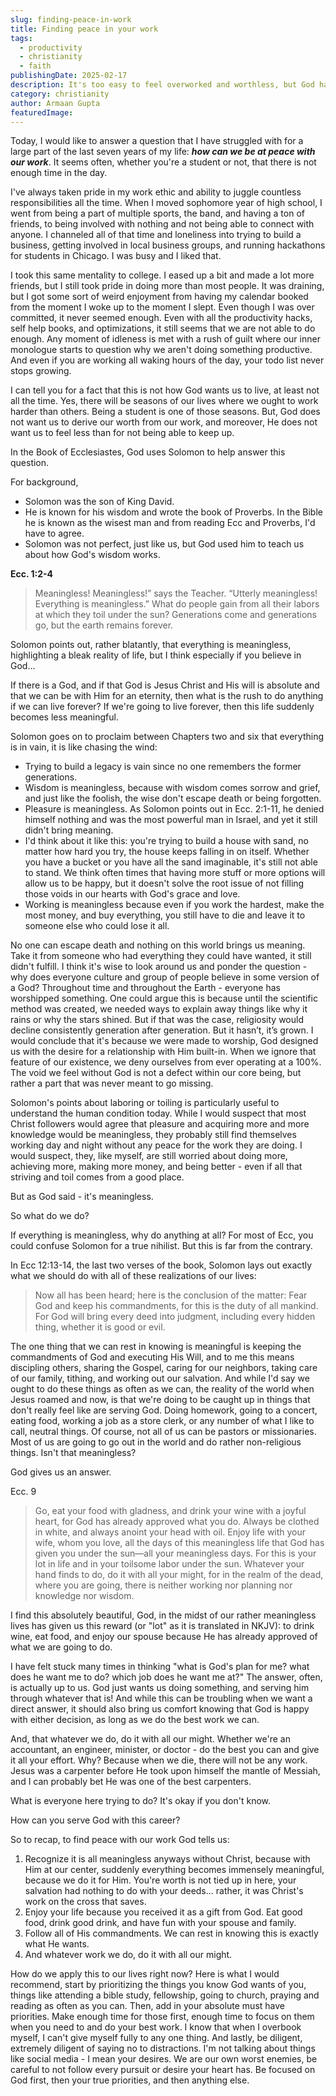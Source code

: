 ```yaml
---
slug: finding-peace-in-work
title: Finding peace in your work
tags:
  - productivity
  - christianity
  - faith
publishingDate: 2025-02-17
description: It's too easy to feel overworked and worthless, but God has given us the tools to be at peace with our work
category: christianity
author: Armaan Gupta
featuredImage:
---
```

Today, I would like to answer a question that I have struggled with for a large part of the last seven years of my life: ***how can we be at peace with our work***. It seems often, whether you're a student or not, that there is not enough time in the day.

I've always taken pride in my work ethic and ability to juggle countless responsibilities all the time. When I moved sophomore year of high school, I went from being a part of multiple sports, the band, and having a ton of friends, to being involved with nothing and not being able to connect with anyone. I channeled all of that time and loneliness into trying to build a business, getting involved in local business groups, and running hackathons for students in Chicago. I was busy and I liked that.

I took this same mentality to college. I eased up a bit and made a lot more friends, but I still took pride in doing more than most people. It was draining, but I got some sort of weird enjoyment from having my calendar booked from the moment I woke up to the moment I slept. Even though I was over committed, it never seemed enough. Even with all the productivity hacks, self help books, and optimizations, it still seems that we are not able to do enough. Any moment of idleness is met with a rush of guilt where our inner monologue starts to question why we aren't doing something productive. And even if you are working all waking hours of the day, your todo list never stops growing.

I can tell you for a fact that this is not how God wants us to live, at least not all the time. Yes, there will be seasons of our lives where we ought to work harder than others. Being a student is one of those seasons. But, God does not want us to derive our worth from our work, and moreover, He does not want us to feel less than for not being able to keep up.

In the Book of Ecclesiastes, God uses Solomon to help answer this question.

For background,

- Solomon was the son of King David.
- He is known for his wisdom and wrote the book of Proverbs. In the Bible he is known as the wisest man and from reading Ecc and Proverbs, I'd have to agree.
- Solomon was not perfect, just like us, but God used him to teach us about how God's wisdom works.

**Ecc. 1:2-4**

> Meaningless! Meaningless!”
> says the Teacher.
> “Utterly meaningless!
> Everything is meaningless.”
> What do people gain from all their labors
> at which they toil under the sun?
> Generations come and generations go,
> but the earth remains forever.

Solomon points out, rather blatantly, that everything is meaningless, highlighting a bleak reality of life, but I think especially if you believe in God...

If there is a God, and if that God is Jesus Christ and His will is absolute and that we can be with Him for an eternity, then what is the rush to do anything if we can live forever? If we're going to live forever, then this life suddenly becomes less meaningful.

Solomon goes on to proclaim between Chapters two and six that everything is in vain, it is like chasing the wind:

- Trying to build a legacy is vain since no one remembers the former generations.
- Wisdom is meaningless, because with wisdom comes sorrow and grief, and just like the foolish, the wise don't escape death or being forgotten.
- Pleasure is meaningless. As Solomon points out in Ecc. 2:1-11, he denied himself nothing and was the most powerful man in Israel, and yet it still didn't bring meaning.
 - I'd think about it like this: you're trying to build a house with sand, no matter how hard you try, the house keeps falling in on itself. Whether you have a bucket or you have all the sand imaginable, it's still not able to stand. We think often times that having more stuff or more options will allow us to be happy, but it doesn't solve the root issue of not filling those voids in our hearts with God's grace and love.
- Working is meaningless because even if you work the hardest, make the most money, and buy everything, you still have to die and leave it to someone else who could lose it all.

No one can escape death and nothing on this world brings us meaning. Take it from someone who had everything they could have wanted, it still didn't fulfill. I think it's wise to look around us and ponder the question - why does everyone culture and group of people believe in some version of a God? Throughout time and throughout the Earth - everyone has worshipped something. One could argue this is because until the scientific method was created, we needed ways to explain away things like why it rains or why the stars shined. But if that was the case, religiosity would decline consistently generation after generation. But it hasn’t, it’s grown. I would conclude that it's because we were made to worship, God designed us with the desire for a relationship with Him built-in. When we ignore that feature of our existence, we deny ourselves from ever operating at a 100%. The void we feel without God is not a defect within our core being, but rather a part that was never meant to go missing.

Solomon's points about laboring or toiling is particularly useful to understand the human condition today. While I would suspect that most Christ followers would agree that pleasure and acquiring more and more knowledge would be meaningless, they probably still find themselves working day and night without any peace for the work they are doing. I would suspect, they, like myself, are still worried about doing more, achieving more, making more money, and being better - even if all that striving and toil comes from a good place.

But as God said - it's meaningless.

So what do we do?

If everything is meaningless, why do anything at all? For most of Ecc, you could confuse Solomon for a true nihilist. But this is far from the contrary.

In Ecc 12:13-14, the last two verses of the book, Solomon lays out exactly what we should do with all of these realizations of our lives:

> Now all has been heard;
> here is the conclusion of the matter:
> Fear God and keep his commandments,
> for this is the duty of all mankind.
> For God will bring every deed into judgment,
> including every hidden thing,
> whether it is good or evil.

The one thing that we can rest in knowing is meaningful is keeping the commandments of God and executing His Will, and to me this means discipling others, sharing the Gospel, caring for our neighbors, taking care of our family, tithing, and working out our salvation. And while I'd say we ought to do these things as often as we can, the reality of the world when Jesus roamed and now, is that we're doing to be caught up in things that don't really feel like are serving God. Doing homework, going to a concert, eating food, working a job as a store clerk, or any number of what I like to call, neutral things. Of course, not all of us can be pastors or missionaries. Most of us are going to go out in the world and do rather non-religious things. Isn't that meaningless?

God gives us an answer.

Ecc. 9

> Go, eat your food with gladness, and drink your wine with a joyful heart, for God has already approved what you do. Always be clothed in white, and always anoint your head with oil. Enjoy life with your wife, whom you love, all the days of this meaningless life that God has given you under the sun—all your meaningless days. For this is your lot in life and in your toilsome labor under the sun. Whatever your hand finds to do, do it with all your might, for in the realm of the dead, where you are going, there is neither working nor planning nor knowledge nor wisdom.

I find this absolutely beautiful, God, in the midst of our rather meaningless lives has given us this reward (or "lot" as it is translated in NKJV): to drink wine, eat food, and enjoy our spouse because He has already approved of what we are going to do.

I have felt stuck many times in thinking "what is God's plan for me? what does he want me to do? which job does he want me at?" The answer, often, is actually up to us. God just wants us doing something, and serving him through whatever that is! And while this can be troubling when we want a direct answer, it should also bring us comfort knowing that God is happy with either decision, as long as we do the best work we can.

And, that whatever we do, do it with all our might. Whether we're an accountant, an engineer, minister, or doctor - do the best you can and give it all your effort. Why? Because when we die, there will not be any work. Jesus was a carpenter before He took upon himself the mantle of Messiah, and I can probably bet He was one of the best carpenters.

What is everyone here trying to do? It's okay if you don't know.

How can you serve God with this career?

So to recap, to find peace with our work God tells us:

1. Recognize it is all meaningless anyways without Christ, because with Him at our center, suddenly everything becomes immensely meaningful, because we do it for Him. You're worth is not tied up in here, your salvation had nothing to do with your deeds... rather, it was Christ's work on the cross that saves.
2. Enjoy your life because you received it as a gift from God. Eat good food, drink good drink, and have fun with your spouse and family.
3. Follow all of His commandments. We can rest in knowing this is exactly what He wants.
4. And whatever work we do, do it with all our might.

How do we apply this to our lives right now? Here is what I would recommend, start by prioritizing the things you know God wants of you, things like attending a bible study, fellowship, going to church, praying and reading as often as you can. Then, add in your absolute must have priorities. Make enough time for those first, enough time to focus on them when you need to and do your best work. I know that when I overbook myself, I can't give myself fully to any one thing. And lastly, be diligent, extremely diligent of saying no to distractions. I'm not talking about things like social media - I mean your desires. We are our own worst enemies, be careful to not follow every pursuit or desire your heart has. Be focused on God first, then your true priorities, and then anything else.

